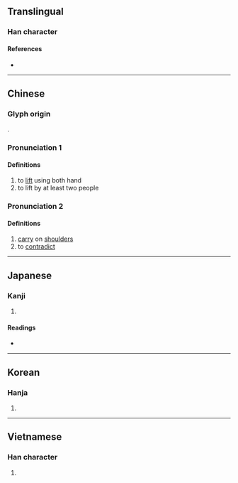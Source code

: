 {{also|摃}}
{{character info/new}}
==Translingual==

===Han character===
{{Han char|rn=64|rad=手|as=03|sn=6|four=51010|canj=QM|ids=⿰扌工}}

====References====
* {{Han ref|kx=0417.230|dkj=11798|dj=0764.150|hdz=31829.030|uh=625B|ud=25179|bh=A6AA|bd=42666}}

----

==Chinese==
{{zh-forms|alt=棡,掆,摃}}

===Glyph origin===
{{Han etym}}
{{Han compound|手|工|c1=s|c2=p|alt1=扌|t1=hand|ls=psc}}.

===Pronunciation 1===
{{zh-pron
|m=gāng
|c=gong1,kong1
|mn=ml:kong/kng
|mn_note=kong - literary; kng - vernacular
|mc=y
|oc=y
|cat=v
}}

====Definitions====
{{zh-hanzi}}

# to [[lift]] using both hand
# to lift by at least two people

===Pronunciation 2===
{{zh-pron
|m=káng
|c=gong1,kong1
|mn=ml:kong/kng
|mn_note=kong - literary; kng - vernacular
|ma=Zh-káng.ogg
|cat=v
}}

====Definitions====
{{zh-hanzi}}

# [[carry]] on [[shoulder]]s
# to [[contradict]]
----

==Japanese==

===Kanji===
{{ja-kanji|grade=|rs=手03}}

# {{defn|lang=ja|sort=手03}}

====Readings====
* {{ja-readings|on=[[こう]] (kō)|kun=[[あげる]] (ageru), [[かつぐ]] (katsugu)}}

----

==Korean==

===Hanja===
{{ko-hanja|hangeul=강|eumhun=|rv=gang|mr=kang|y=kang}}

# {{defn|lang=ko|sort=手03}}

----

==Vietnamese==

===Han character===
{{vi-readings|rs=手03|hanviet=[[giăng]], [[giang]], [[căng]], [[dăng]], [[giằng]], [[dàng]], [[giương]], [[gồng]], [[khiêng]]}}

# {{defn|lang=vi|sort=手03}}

{{cln|vi|Han tu}}